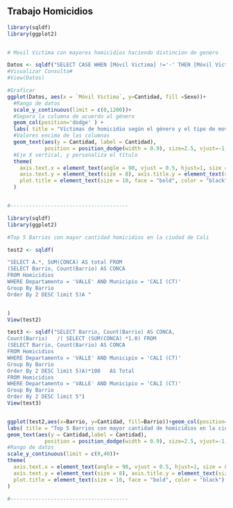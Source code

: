 ## Trabajo Homicidios

```r
library(sqldf)
library(ggplot2)


# Movil Victima con mayores homicidios haciendo distincion de genero

Datos <- sqldf("SELECT CASE WHEN [Móvil Victima] !='-' THEN [Móvil Victima] ELSE 'DESCONOCIDO' END AS [Móvil Victima] , sexo,  count(sexo) AS Cantidad FROM Homicidios WHERE Departamento = 'VALLE' AND Municipio = 'CALI (CT)' group by sexo, [Móvil Victima]")
#Visualizar Consulta#
#View(Datos)

#Graficar
ggplot(Datos, aes(x = `Móvil Victima`, y=Cantidad, fill =Sexo))+
  #Rango de datos
  scale_y_continuous(limit = c(0,1200))+
  #Separa la columna de acuerdo al género
  geom_col(position='dodge' ) +
  labs( title = "Víctimas de homicidio según el género y el tipo de movilidad\n", x= "Tipo de movilidad" , y ="Cantidad de víctimas" )+
  #Valores encima de las columnas
  geom_text(aes(y = Cantidad, label = Cantidad), 
            position = position_dodge(width = 0.9), size=2.5, vjust=-1, hjust=0.5 ,col="black")+
  #Eje X vertical, y personaliza el título
  theme(
    axis.text.x = element_text(angle = 90, vjust = 0.5, hjust=1, size = 8), axis.title.x = element_text(size = 8),
    axis.text.y = element_text(size = 8), axis.title.y = element_text(size = 8),
    plot.title = element_text(size = 10, face = "bold", color = "black",hjust = 0.5)
  )


#--------------------------------------
```

```r
library(sqldf)
library(ggplot2)

#Top 5 Barrios con mayor cantidad homicidios en la ciudad de Cali

test2 <- sqldf(

"SELECT A.*, SUM(CONCA) AS total FROM
(SELECT Barrio, Count(Barrio) AS CONCA
FROM Homicidios
WHERE Departamento = 'VALLE' AND Municipio = 'CALI (CT)'
Group By Barrio
Order By 2 DESC limit 5)A "


)
View(test2)

test3 <- sqldf("SELECT Barrio, Count(Barrio) AS CONCA, 
Count(Barrio)   /( SELECT (SUM(CONCA) *1.0) FROM
(SELECT Barrio, Count(Barrio) AS CONCA
FROM Homicidios
WHERE Departamento = 'VALLE' AND Municipio = 'CALI (CT)'
Group By Barrio
Order By 2 DESC limit 5)A)*100   AS Total 
FROM Homicidios
WHERE Departamento = 'VALLE' AND Municipio = 'CALI (CT)'
Group By Barrio
Order By 2 DESC limit 5")
View(test3)


ggplot(test2,aes(x=Barrio, y=Cantidad, fill=Barrio))+geom_col(position='dodge')+
labs( title = "Top 5 Barrios con mayor cantidad de homicidios en la ciudad de Cali\n", x= "Barrio" , y ="Cantidad de víctimas" )+
geom_text(aes(y = Cantidad,label = Cantidad), 
            position = position_dodge(width = 0.9), size=2.5, vjust=-1, hjust=0.5 ,col="black")+
#Rango de datos
scale_y_continuous(limit = c(0,40))+
theme(
  axis.text.x = element_text(angle = 90, vjust = 0.5, hjust=1, size = 8), axis.title.x = element_text(size = 8),
  axis.text.y = element_text(size = 8), axis.title.y = element_text(size = 8),
  plot.title = element_text(size = 10, face = "bold", color = "black")
)

#--------------------------------------
```
